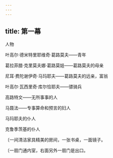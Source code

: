 ```yaml
---
---
---
```

title: 第一幕
---




人物

叶高尔·德米特里耶维奇·葛路莫夫——青年

葛拉菲腊·克里莫夫娜·葛路莫娃——葛路莫夫的母亲

尼耳·费陀谢伊奇·马玛耶夫——葛路莫夫的远亲，富翁

叶高尔·瓦西里奇·库尔恰耶夫——骠骑兵

高路特文——无所事事的人

马聂法——专事算命和预言的妇人

马玛耶夫的仆人

克鲁季茨基的仆人





〔一间清洁家具精美的房间，一张书桌，一面镜子。

〔一扇门通内室，右面另外一扇门是出口。